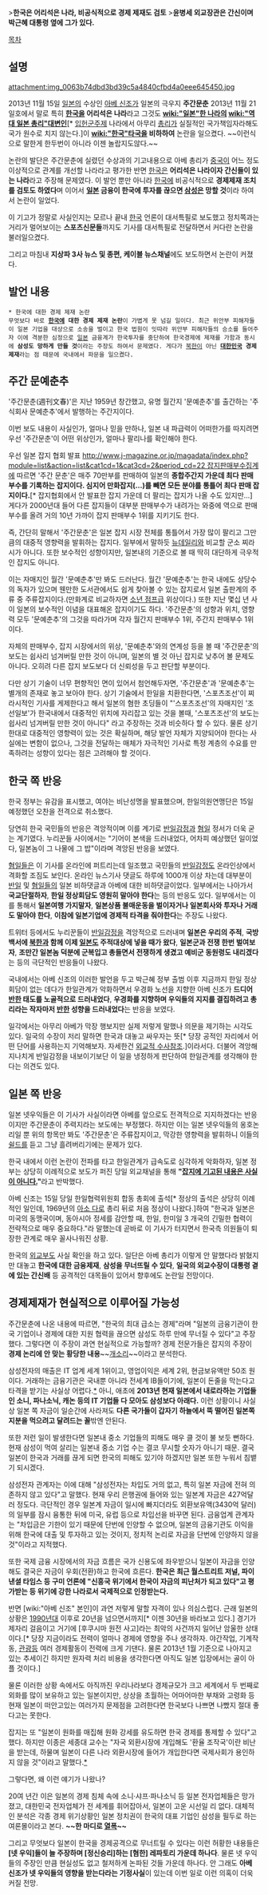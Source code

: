 >'''한국은 어리석은 나라, 비공식적으로 경제 제재도 검토'''
>'''윤병세 외교장관은 간신이며 박근혜 대통령 옆에 그가 있다.'''

[[목차]]

== 설명 ==
attachment:img_0063b74dbd3bd39c5a4840cfbd4a0eee645450.jpg

2013년 11월 15일 [[일본]]의 수상인 [[아베 신조]]가 일본의 극우지 '''주간문춘''' 2013년 11월 21일호에서 말로 특히 '''[[한국]]을 어리석은 나라'''라고 그것도 '''[[wiki:"일본"한 나라]]의 [[wiki:"역대 일본 총리"대변인]]'''[* [[입헌군주제]] 나라에서 아무리 [[총리]]가 실질적인 국가책임자라해도 국가 원수로 치지 않는다.]이 '''[[wiki:"한국"타국]]을 비하하여''' 논란을 일으켰다. ~~이런식으로 말한게 한두번이 아니라 이젠 놀랍지도않다.~~

논란의 발단은 주간문춘에 실렸던 수상과의 기고내용으로 아베 총리가 [[중국]]이 어느 정도 이상적으로 관계를 개선할 나라라고 평가한 반면 [[한국]]은 '''어리석은 나라이자 간신들이 있는 나라'''라고 주장해 문제였다. 이 발언 뿐만 아니라 [[한국]]에 비공식적으로 '''경제제재 조치를 검토도 하였다'''며 이어서 '''[[일본]] 금융이 한국에 투자를 끊으면 [[삼성]]은 망할 것'''이라 하여서 논란이 일었다. 

이 기고가 정말로 사실인지는 모르나 끝내 [[한국]] 언론이 대서특필로 보도했고 정치쪽과는 거리가 멀어보이는 '''스포츠신문들'''까지도 기사를 대서특필로 전달하면서 커다란 논란을 불러일으켰다.

그리고 마침내 '''지상파 3사 뉴스 및 종편, 케이블 뉴스채널'''에도 보도하면서 논란이 커졌다.

== 발언 내용 ==
 * 한국에 대한 경제 제재 논란
 무엇보다 바로 '''[[한국]]에 대한 경제 제재 논란'''이 가볍게 못 넘길 일이다. 최근 위안부 피해자들이 일본 기업을 대상으로 소송을 벌이고 한국 법원이 잇따라 위안부 피해자들의 승소를 들어주자 이에 격분한 심정으로 [[일본]] 금융계가 한국투자를 중단하여 한국경제에 제재를 가함과 동시에 '''삼성도 망하게 만들 것'''이라는 주장도 하여서 문제였다. 게다가 [[북한]]이 아닌 '''[[대한민국]] 경제 제재'''라는 점 때문에 국내에서 파문을 일으켰다.
== 주간 문예춘추 ==
'주간문춘(週刊文春)'은 지난 1959년 창간했고, 유명 월간지 '문예춘추'를 출간하는 '주식회사 문예춘추'에서 발행하는 주간지이다.

이번 보도 내용이 사실인가, 얼마나 믿을 만하나, 일본 내 파급력이 어떠한가를 따지려면 우선 '주간문춘'이 어떤 위상인가, 얼마나 팔리나를 확인해야 한다.

우선 일본 잡지 협회 발표 [[http://www.j-magazine.or.jp/magadata/index.php?module=list&action=list&cat1cd=1&cat3cd=2&period_cd=22 잡지판매부수집계]]에 따르면 '주간 문춘'은 매주 70만부를 판매하여 일본의 '''종합주간지 가운데 최다 판매부수를 기록하는 잡지이다. 심지어 만화잡지(...)를 빼면 모든 분야를 통틀어 최다 판매 잡지이다.'''[* 잡지협회에서 안 발표한 잡지 가운데 더 팔리는 잡지가 나올 수도 있지만...] 게다가 2000년대 들어 다른 잡지들이 대부분 판매부수가 내려가는 와중에 역으로 판매부수를 올려 거의 10년 가까이 잡지 판매부수 1위를 지키기도 한다.

즉, 간단히 말해서 '주간문춘'은 일본 잡지 시장 전체를 통틀어서 가장 많이 팔리고 그만큼의 대중적 영향력을 발휘하는 잡지다. 일부에서 말하듯 [[뉴데일리]]와 비교할 군소 찌라시가 아니다. 또한 보수적인 성향이지만, 일본내의 기준으로 볼 때 딱히 대단하게 극우적인 잡지도 아니다.

이는 자매지인 월간 '문예춘추'만 봐도 드러난다. 월간 '문예춘추'는 한국 내에도 상당수의 독자가 있으며 웬만한 도서관에서도 쉽게 찾아볼 수 있는 잡지로서 일본 출판계의 주류 중 주류잡지이다.(만화계로 비교하자면 [[소년 점프]]급 위상이다.) 또한 지난 몇십 년 사이 일본의 보수적인 이념을 대표해온 잡지이기도 하다. '주간문춘'의 성향과 위치, 영향력 모두 '문예춘추'의 그것을 따라가며 각자 월간지 판매부수 1위, 주간지 판매부수 1위이다.

자체의 판매부수, 잡지 시장에서의 위상, '문예춘추'와의 연계성 등을 볼 때 '주간문춘'의 보도는 쉽사리 넘겨버릴 만한 것이 아니며, 일본의 별 것 아닌 잡지로 낮추어 볼 문제도 아니다. 오히려 다른 잡지 보도보다 더 신뢰성을 두고 판단할 부분이다.

다만 상기 기술이 너무 편향적인 면이 있어서 첨언해두자면, '주간문춘'과 '문예춘추'는 별개의 존재로 놓고 보아야 한다. 상기 기술에서 한일을 치환한다면, '스포츠조선'이 찌라시적인 기사를 게제한다고 해서 일본의 혐한 초딩들이 "'스포츠조선'의 자매지인 '조선일보'가 한국내에서 대중적인 위치에 자리잡고 있는 것을 볼때, '스포츠조선'의 보도는 쉽사리 넘겨버릴 만한 것이 아니다" 라고 주장하는 것과 비슷하다 할 수 있다. 물론 상기한대로 대중적인 영향력이 있는 것은 확실하며, 해당 발언 자체가 지양되어야 한다는 사실에는 변함이 없으나, 그것을 전달하는 매체가 자극적인 기사로 특정 계층의 수요를 만족하려는 성향이 있다는 점은 고려해야 할 것이다.
== 한국 쪽 반응 ==
한국 정부는 유감을 표시했고, 여야는 비난성명을 발표했으며, 한일의원연맹단은 15일 예정했던 오찬을 전격으로 취소했다.

당연히 한국 국민들의 반응은 격앙적이며 이를 계기로 [[반일감정]]과 [[혐일]] 정서가 더욱 굳는 계기였다. 누리꾼들 사이에서는 "기어이 본색을 드러내었다, 어차피 예상했던 일이었다, 일본놈이 그 나물에 그 밥"이라며 격앙된 반응을 보였다.

[[혐일]]들은 이 기사를 온라인에 퍼트리는데 일조했고 국민들의 [[반일감정]]도 온라인상에서 격화할 조짐도 보인다. 온라인 뉴스기사 댓글도 하루에 1000개 이상 차는데 대부분이 [[반일]] 및 [[혐일]]들의 일본 비하댓글과 아베에 대한 비하댓글이었다. 일부에서는 나아가서 '''국교단절하자''', '''한일 정상회담도 영원히 말아야 한다'''는 등의 반응도 있다. 일부에서는 이를 통해서 '''일본여행 가지말자''', '''일본상품 불매운동을 벌이자거나 일본회사와 투자나 거래도 말아야 한다''', '''이참에 일본기업에 경제적 타격을 줘야한다'''는 주장도 나왔다. 

트위터 등에서도 누리꾼들이 [[반일감정]]을 격앙적으로 드러내며 '''일본은 우리의 주적''', '''국방백서에 [[북한]]과 함께 이제 [[일본]]도 주적대상에 넣을 때가 왔다''', '''일본군과 전쟁 한번 벌여보자''', '''조만간 일본놈 덕분에 군복입고 총들면서 전쟁하게 생겼고 예비군 동원령도 내리겠다'''는 등의 극단적인 반응들이 나왔다. 

국내에서는 아베 신조의 이러한 발언을 두고 박근혜 정부 출범 이후 지금까지 한일 정상회담이 없는 데다가 한일관계가 악화하면서 우경화 노선을 지향한 아베 신조가 '''드디어 [[반한]] 태도를 노골적으로 드러내었다''', '''우경화를 지향하며 우익들의 지지를 결집하려고 총리라는 작자마저 [[반한]] 성향을 드러내었다'''는 반응을 보였다. 

일각에서는 아무리 아베가 막장 행보지만 실제 저렇게 말했나 의문을 제기하는 시각도 있다. 일국의 수장이 저리 말하면 한국과 대놓고 싸우자는 뜻[* 당장 공적인 자리에서 어떤 단어를 사용하는지 기억해보자. 자세한건 [[외교#s-3|외교적 수사]]참조.]이라서다. 더불어 격앙해 지나치게 반일감정을 내보이기보단 이 일을 냉정하게 판단하여 한일관계를 생각해야 한다는 의견도 있다.
== 일본 쪽 반응 ==
일본 넷우익들은 이 기사가 사실이라면 아베를 앞으로도 전격적으로 지지하겠다는 반응이지만 주간문춘이 주력지라는 보도에는 부정했다. 하지만 이는 일본 넷우익들의 옹호논리일 뿐 위의 항목만 봐도 '주간문춘'은 주류잡지이고, 막강한 영향력을 발휘하니 이들의 [[쉴드]]를 듣고 그냥 흘려버리기에는 문제가 있다.

한국 내에서 이런 논란이 전파를 타고 한일관계가 급속도로 심각하게 악화하자, 일본 정부는 상당히 이례적으로 보도가 퍼진 당일 외교채널을 통해 '''"[http://news.naver.com/main/read.nhn?mode=LSD&mid=sec&sid1=100&oid=079&aid=0002532548 잡지에 기고된 내용은 사실이 아니다.]"'''라고 반박했다.  

아베 신조는 15일 당일 한일협력위원회 합동 총회에 출석[* 정상의 출석은 상당히 이례적인 일인데, 1969년의 [[아소 다로]] 총리 뒤로 처음 정상이 나왔다.]하여 "한국과 일본은 미국의 동맹국이며, 동아시아 정세를 감안할 때, 한일, 한미일 3 개국의 긴밀한 협력이 전략적으로 매우 중요하다."라 말했는데 곧바로 이 기사가 터지면서 한국측 의원들이 퇴장한 관계로 매우 꼴사나워진 상황.

한국의 [[외교부]]도 사실 확인을 하고 있다. 일단은 아베 총리가 이렇게 안 말했다라 밝혔지만 대놓고 '''한국에 대한 금융제재''', '''삼성을 무너뜨릴 수 있다''', '''일국의 외교수장이 대통령 곁에 있는 간신배''' 등 공격적인 대목들이 있어서 향후에도 논란일 전망이다.

== 경제제재가 현실적으로 이루어질 가능성 ==
주간문춘에 나온 내용에 따르면, "한국의 최대 급소는 경제"라며 "일본의 금융기관이 한국 기업이나 경제에 대한 지원 협력을 끊으면 삼성도 하루 만에 무너질 수 있다"고 주장했다. 그렇다면 이 주장이 과연 현실적으로 가능할까? 경제 전문가들은 잡지의 주장이 '''경제 논리에 안 맞는 황당한 내용'''~~[[개소리]]~~이라고 분석한다.

삼성전자의 매출은 IT 업계 세계 1위이고, 영업이익은 세계 2위, 현금보유액만 50조 원이다. 거래하는 금융기관은 국내뿐 아니라 전세계 IB들이기에, 일본이 돈줄을 막는다고 타격을 받기는 사실상 어렵다.[http://news.naver.com/main/read.nhn?mode=LSD&mid=sec&sid1=101&oid=057&aid=0000222596 *] 아니, 애초에 '''2013년 현재 일본에서 내로라하는 기업들인 소니, 파나소닉, 캐논 등의 IT 기업들 다 모아도 삼성보다 아래다.''' 이런 상황이니 사실상 일본 쪽 자금이 일순간에 사라져도 '''다른 국가들이 갑자기 하늘에서 뚝 떨어진 일본쪽 지분을 먹으려고 달려드는 꼴'''밖엔 안된다. 

또한 저런 일이 발생한다면 일본내 중소 기업들의 피해도 매우 클 것이 불 보듯 뻔하다. 현재 삼성이 먹여 살리는 일본내 중소 기업 수는 결코 무시할 숫자가 아니기 때문. 결국 일본이 한국과 거래를 끊게 되면 한국의 피해도 있기야 하겠지만 일본 또한 누워서 침뱉기 되시겠다.

삼성전자 관계자는 이에 대해 "삼성전자는 차입도 거의 없고, 특히 일본 자금에 전혀 의존하지 않고 있다"고 말했다. 현재 우리 은행권에 들어와 있는 일본계 자금은 427억달러 정도다. 극단적인 경우 일본계 자금이 일시에 빠지더라도 외환보유액(3430억 달러)의 일부를 잠시 융통한 뒤에 미국, 유럽 등으로 차입선을 바꾸면 된다. 금융업계 관계자는 "차입금은 기한이 있기 때문에 단번에 인양할 수 없으며, 일본의 금융기관도 이익을 위해 한국에 대출 및 투자하고 있는 것이지, 정치적 논리로 자금을 단번에 인양하지 않을 것"이라고 지적했다.

또한 국제 금융 시장에서의 자금 흐름은 국가 신용도에 좌우받으니 일본이 자금을 인양해도 결국은 자금이 우회(전환)하고 한국에 흐른다. '''한국은 최근 월스트리트 저널, 파이낸셜 타임스 등 구미 언론에 "신흥국 위기에서 한국이 자금의 피난처가 되고 있다"고 평가받는 등 위기에 강한 나라로서 국제적으로 인정받는다.'''

반면 [wiki:"아베 신조" 본인]이 과연 저렇게 말할 자격이 있나 의심스럽다. 근래 일본의 상황은 [[1990년대]] 이후로 20년을 넘으면서까지[* 이젠 30년을 바라보고 있다.] 경기가 제자리 걸음이고 거기에 [후쿠시마 원전 사고]라는 최악의 사건까지 일어난 암울한 상태이다.[* 당장 지금이라도 전력이 얼마나 경제에 영향을 주나 생각하자. 야간작업, 기계작동, [[관광]]등 여러 경제활동이 전력에 크게 기댄다. 물론 2013년 1월 기준으로 나아지고 있는 추세이긴 하지만 원자력 처리 비용을 생각한다면 아직도 일본 입장에서는 골이 아플 것이다.]

물론 이러한 상황 속에서도 아직까진 우리나라보다 경제규모가 크고 세계에서 두 번째로 외화를 많이 보유하고 있는 일본이지만, 상상을 초월하는 어마어마한 부채와 고령화 등 현재 일본이 떠안고있는 여러가지 문제점을 고려한다면 한국보다 나쁘면 나빴지 절대 좋다고는 못한다.

잡지는 또 "일본이 원화를 매집해 원화 강세를 유도하면 한국 경제를 통제할 수 있다"고 했다. 하지만 이종은 세종대 교수는 "자국 외환시장에 개입해도 '환율 조작국'이란 비난을 받는데, 하물며 일본이 다른 나라 외환시장에 들어가 개입한다면 국제사회가 용인하지 않을 것"이라고 말했다.[http://media.daum.net/economic/others/newsview?newsid=20131116041204137&RIGHT_REPLY=R4 *]

그렇다면, 왜 이런 얘기가 나왔나?

20여 년간 이은 일본의 경제 침체 속에 소니·샤프·파나소닉 등 일본 전자업체들은 망가졌고, 대한민국 전자업체가 전 세계를 휘어잡아서, 일본이 고운 시선일 리 없다. 대체적인 분석은 각종 경제 위기상황인 일본 정치권이 한국의 대표 기업인 삼성을 필두로 하는 여론몰이라고 본다. '''~~한 마디로 [[열폭]]~~'''  

그리고 무엇보다 일본이 한국을 경제공격으로 무너트릴 수 있다는 이런 허황한 내용들은 '''[넷 우익]들이 늘 주장하며 [정신승리]하는 [혐한] 레파토리 가운데 하나다'''. 물론 넷 우익들의 주장인 만큼 현실성도 없고 철저하게 논파된 것들 가운데 하나다. 안 그래도 '''아베 신조가 넷 우익들의 영향을 받는다라는 기정사실'''이 있는데 이번 일로 이런 의혹이 더욱 커질 전망.
